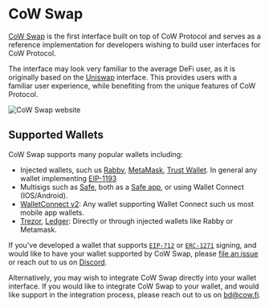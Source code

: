 # CoW Swap

[CoW Swap](https://swap.cow.fi) is the first interface built on top of CoW Protocol and serves as a reference implementation for developers wishing to build user interfaces for CoW Protocol.

The interface may look very familiar to the average DeFi user, as it is originally based on the [Uniswap](https://uniswap.org) interface. This provides users with a familiar user experience, while benefiting from the unique features of CoW Protocol.

![CoW Swap website](/img/cowswap/overview.png)

## Supported Wallets

CoW Swap supports many popular wallets including:

- Injected wallets, such us [Rabby](https://rabby.io), [MetaMask](https://metamask.io), [Trust Wallet](https://trustwallet.com). In general any wallet implementing [EIP-1193](https://eips.ethereum.org/EIPS/eip-1193)
- Multisigs such as [Safe](https://safe.global), both as a [Safe app](https://app.safe.global/share/safe-app?appUrl=https%3A%2F%2Fswap.cow.fi&chain=eth), or using Wallet Connect (IOS/Android).
- [WalletConnect v2](https://walletconnect.com): Any wallet supporting Wallet Connect such us most mobile app wallets.
- [Trezor](https://trezor.io), [Ledger](https://www.ledger.com): Directly or through injected wallets like Rabby or Metamask.

If you've developed a wallet that supports [`EIP-712`](https://eips.ethereum.org/EIPS/eip-712) or [`ERC-1271`](https://eips.ethereum.org/EIPS/eip-1271) signing, and would like to have your wallet supported by CoW Swap, please [file an issue](https://github.com/cowprotocol/cowswap/issues/new) or reach out to us on [Discord](https://discord.com/invite/cowprotocol). 

Alternatively, you may wish to integrate CoW Swap directly into your wallet interface. If you would like to integrate CoW Swap to your wallet, and would like support in the integration process, please reach out to us on bd@cow.fi.
